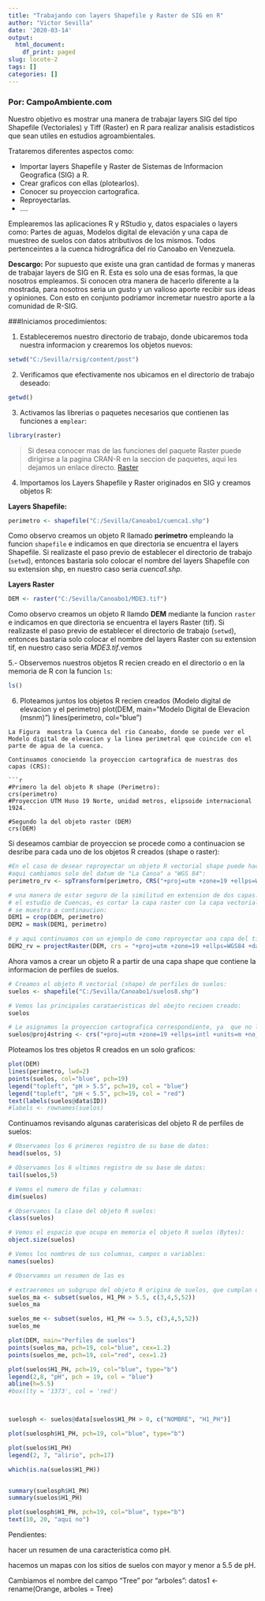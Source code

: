 ```yaml
---
title: "Trabajando con layers Shapefile y Raster de SIG en R"
author: "Victor Sevilla"
date: '2020-03-14'
output:
  html_document:
    df_print: paged
slug: locote-2
tags: []
categories: []
---
```


### Por: CampoAmbiente.com

Nuestro objetivo es mostrar una manera de trabajar layers SIG del tipo Shapefile (Vectoriales) y Tiff (Raster) en R para realizar analisis estadisticos que sean utiles en estudios agroambientales.

Trataremos diferentes aspectos como:

* Importar layers Shapefile y Raster de Sistemas de Informacion Geografica (SIG) a R.
* Crear graficos con ellas (plotearlos).
* Conocer su proyeccion cartografica.
* Reproyectarlas.
* ....

Emplearemos las aplicaciones R y RStudio y, datos espaciales o layers como: Partes de aguas, Modelos digital de elevación y una capa de muestreo de suelos con datos atributivos de los mismos. Todos pertenceintes a la cuenca hidrográfica del río Canoabo en Venezuela.

**Descargo:** Por supuesto que existe una gran cantidad de formas y maneras de trabajar layers de SIG en R. Esta es solo una de esas formas, la que nosotros empleamos. Si conocen otra manera de hacerlo diferente a la mostrada, para nosotros seria un gusto y un valioso aporte recibir sus ideas y opiniones. Con esto en conjunto podriamor incremetar nuestro aporte a la comunidad de R-SIG.

###Iniciamos procedimientos:

1. Estableceremos nuestro directorio de trabajo, donde ubicaremos toda nuestra informacion y crearemos los objetos nuevos:
```r
setwd("C:/Sevilla/rsig/content/post")
```
2. Verificamos que efectivamente nos ubicamos en el directorio de trabajo deseado:
```r
getwd()
```
3. Activamos las librerias o paquetes necesarios que contienen las funciones a `emplear`:
```r
library(raster)
```
> Si desea conocer mas de las funciones del paquete Raster puede
dirigirse a la pagina CRAN-R en la seccion de paquetes, aqui les dejamos un enlace directo. [Raster](https://cran.r-project.org/web/packages/raster/index.html)

4. Importamos los Layers Shapefile y Raster originados en SIG y creamos objetos R:

**Layers Shapefile:**
```r
perimetro <- shapefile("C:/Sevilla/Canoabo1/cuenca1.shp")
```
Como observo creamos un objeto R llamado **perimetro** empleando la funcion `shapefile` e indicamos en que directoria se encuentra el layers Shapefile. Si realizaste el paso previo de establecer el directorio de trabajo (`setwd`), entonces bastaria solo colocar el nombre del layers Shapefile con su extension shp, en nuestro caso seria _cuenca1.shp_.

**Layers Raster** 
```r
DEM <- raster("C:/Sevilla/Canoabo1/MDE3.tif")
```
Como observo creamos un objeto R llamdo **DEM** mediante la funcion `raster` e indicamos en que directoria se encuentra el layers Raster (tif). Si realizaste el paso previo de establecer el directorio de trabajo (`setwd`), entonces bastaria solo colocar el nombre del layers Raster con su extension tif, en nuestro caso seria _MDE3.tif_.vemos

5.- Observemos nuestros objetos R recien creado en el directorio o en la memoria de R con la funcion `ls`:
```r
ls()
```
6. Ploteamos juntos los objetos R recien creados (Modelo digital de elevacion y el perimetro)
plot(DEM, main="Modelo Digital de Elevacion (msnm)")
lines(perimetro, col="blue")
```
La Figura  muestra la Cuenca del rio Canoabo, donde se puede ver el Modelo digital de elevacion y la linea perimetral que coincide con el parte de agua de la cuenca.

Continuamos conociendo la proyeccion cartografica de nuestras dos capas (CRS):

```r
#Primero la del objeto R shape (Perimetro):
crs(perimetro)
#Proyeccion UTM Huso 19 Norte, unidad metros, elipsoide internacional 1924.

#Segundo la del objeto raster (DEM)
crs(DEM)
```

Si deseamos cambiar de proyeccion se procede como a continuacion se desribe para cada uno de los objetos R creados (shape o raster):

```r
#En el caso de desear reproyectar un objeto R vectorial shape puede hacerlo de la siguiente forma
#aqui cambiamos solo del datum de "La Canoa" a "WGS 84":
perimetro_rv <- spTransform(perimetro, CRS("+proj=utm +zone=19 +ellps=WGS84 +datum=WGS84 +units=m +no_defs "))

# una manera de estar seguro de la similitud en extension de dos capas. especificamente en
# el estudio de Cuencas, es cortar la capa raster con la capa vectorial (perimtetro), como 
# se muestra a continaucion:
DEM1 = crop(DEM, perimetro)
DEM2 = mask(DEM1, perimetro)

# y aqui continuamos con un ejemplo de como reproyectar una capa del tipo raster, en este caso, solo cambiamos del datum "La Canoa" a "WGS 84":
DEM2_rv = projectRaster(DEM, crs = "+proj=utm +zone=19 +ellps=WGS84 +datum=WGS84 +units=m +no_defs", method='bilinear')
```

Ahora vamos a crear un objeto R a partir de una capa shape que contiene la informacion de perfiles de suelos.
```r
# Creamos el objeto R vectorial (shape) de perfiles de suelos:
suelos <- shapefile("C:/Sevilla/Canoabo1/suelos8.shp")

# Vemos las principales carataeristicas del obejto recioen creado:
suelos

# Le asignamos la proyeccion cartografica correspondiente, ya  que no la tenia en la capa original, pero nosotros la conocemos:
suelos@proj4string <- crs("+proj=utm +zone=19 +ellps=intl +units=m +no_defs")
```
Ploteamos los tres objetos R creados en un solo graficos:
```r
plot(DEM)
lines(perimetro, lwd=2)
points(suelos, col="blue", pch=19)
legend("topleft", "pH > 5.5", pch=19, col = "blue")
legend("topleft", "pH < 5.5", pch=19, col = "red")
text(labels(suelos@data$ID))
#labels <- rownames(suelos)

```
Continuamos revisando algunas caraterisicas del objeto R de perfiles de suelos:
```r
# Observamos los 6 primeros registro de su base de datos:
head(suelos, 5)

# Observamos los 6 ultimos registro de su base de datos:
tail(suelos,5)

# Vemos el numero de filas y columnas:
dim(suelos)

# Observamos la clase del objeto R suelos:
class(suelos)

# Vemos el espacio que ocupa en memoria el objeto R suelos (Bytes):
object.size(suelos)

# Vemos los nombres de sus columnas, campos o variables:
names(suelos)

# Observamos un resumen de las es

# extraeremos un subgrupo del objeto R origina de suelos, que cumplan un criterio, el cual es que su pH sea menor y mayor a 5.5 pH.
suelos_ma <- subset(suelos, H1_PH > 5.5, c(3,4,5,52))
suelos_ma

suelos_me <- subset(suelos, H1_PH <= 5.5, c(3,4,5,52))
suelos_me

plot(DEM, main="Perfiles de suelos")
points(suelos_ma, pch=19, col="blue", cex=1.2)
points(suelos_me, pch=19, col="red", cex=1.2)

plot(suelos$H1_PH, pch=19, col="blue", type="b")
legend(2,8, "pH", pch = 19, col = "blue")
abline(h=5.5)
#box(lty = '1373', col = 'red')



suelosph <- suelos@data[suelos$H1_PH > 0, c("NOMBRE", "H1_PH")]

plot(suelosph$H1_PH, pch=19, col="blue", type="b")

plot(suelos$H1_PH)
legend(2, 7, "alirio", pch=17)

which(is.na(suelos$H1_PH))


summary(suelosph$H1_PH)
summary(suelos$H1_PH)
```

```r
plot(suelosph$H1_PH, pch=19, col="blue", type="b")
text(10, 20, "aqui no")
```

Pendientes:

hacer un resumen de una característica como pH.

hacemos un mapas con los sitios de suelos con mayor y menor a 5.5 de pH.

Cambiamos el nombre del campo "Tree" por "arboles":
datos1 <- rename(Orange, arboles = Tree)
